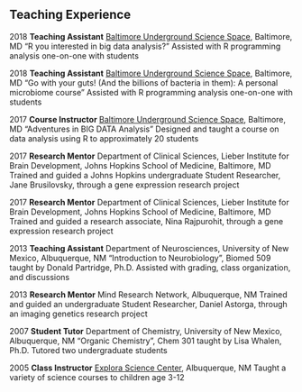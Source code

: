 ###

## Teaching Experience
2018 **Teaching Assistant**
[Baltimore Underground Science Space](http://www.bugssonline.org/), Baltimore, MD
“R you interested in big data analysis?”
Assisted with R programming analysis one-on-one with students

2018 **Teaching Assistant**
[Baltimore Underground Science Space](http://www.bugssonline.org/), Baltimore, MD
“Go with your guts! (And the billions of bacteria in them): A personal microbiome course”
Assisted with R programming analysis one-on-one with students

2017 **Course Instructor**
[Baltimore Underground Science Space](http://www.bugssonline.org/), Baltimore, MD
“Adventures in BIG DATA Analysis"
Designed and taught a course on data analysis using R to approximately 20 students

2017 **Research Mentor**
Department of Clinical Sciences, Lieber Institute for Brain Development, Johns Hopkins School of
Medicine, Baltimore, MD
Trained and guided a Johns Hopkins undergraduate Student Researcher, Jane Brusilovsky, through a
gene expression research project

2017 **Research Mentor**
Department of Clinical Sciences, Lieber Institute for Brain Development, Johns Hopkins School of
Medicine, Baltimore, MD
Trained and guided a research associate, Nina Rajpurohit, through a gene expression research project

2013 **Teaching Assistant**
Department of Neurosciences, University of New Mexico, Albuquerque, NM
“Introduction to Neurobiology”, Biomed 509 taught by Donald Partridge, Ph.D.
Assisted with grading, class organization, and discussions

2013 **Research Mentor**
Mind Research Network, Albuquerque, NM
Trained and guided an undergraduate Student Researcher, Daniel Astorga, through an imaging genetics
research project

2007 **Student Tutor**
Department of Chemistry, University of New Mexico, Albuquerque, NM
“Organic Chemistry”, Chem 301 taught by Lisa Whalen, Ph.D.
Tutored two undergraduate students

2005 **Class Instructor**
[Explora Science Center](https://www.explora.us/), Albuquerque, NM
Taught a variety of science courses to children age 3-12


